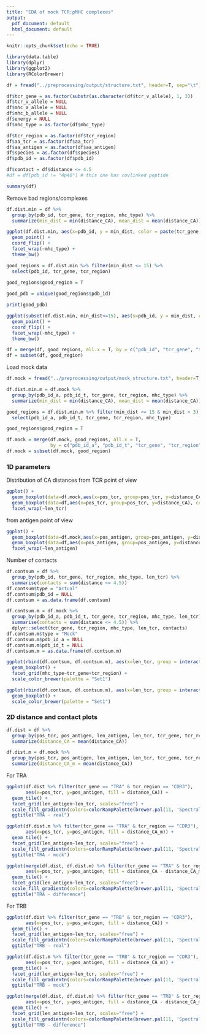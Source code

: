 ```yaml
---
title: "EDA of mock TCR:pMHC complexes"
output:
  pdf_document: default
  html_document: default
---
```


```r
knitr::opts_chunk$set(echo = TRUE)
```

```r
library(data.table)
library(dplyr)
library(ggplot2)
library(RColorBrewer)
```

```r
df = fread("../preprocessing/output/structure.txt", header=T, sep="\t")[tcr_region %in% c("CDR3")]

df$tcr_gene = as.factor(substr(as.character(df$tcr_v_allele), 1, 3))
df$tcr_v_allele = NULL
df$mhc_a_allele = NULL
df$mhc_b_allele = NULL
df$energy = NULL
df$mhc_type = as.factor(df$mhc_type)

df$tcr_region = as.factor(df$tcr_region)
df$aa_tcr = as.factor(df$aa_tcr)
df$aa_antigen = as.factor(df$aa_antigen)
df$species = as.factor(df$species)
df$pdb_id = as.factor(df$pdb_id)

df$contact = df$distance <= 4.5
#df = df[pdb_id != "4p46"] # this one has covlinked peptide

summary(df)
```

Remove bad regions/complexes

```r
df.dist.min = df %>%
  group_by(pdb_id, tcr_gene, tcr_region, mhc_type) %>%
  summarize(min_dist = min(distance_CA), mean_dist = mean(distance_CA))

ggplot(df.dist.min, aes(x=pdb_id, y = min_dist, color = paste(tcr_gene, tcr_region))) +
  geom_point() +
  coord_flip() +
  facet_wrap(~mhc_type) + 
  theme_bw()

good_regions = df.dist.min %>% filter(min_dist <= 15) %>%
  select(pdb_id, tcr_gene, tcr_region)

good_regions$good_region = T
 
good_pdb = unique(good_regions$pdb_id)

print(good_pdb)

ggplot(subset(df.dist.min, min_dist<=15), aes(x=pdb_id, y = min_dist, color = paste(tcr_gene, tcr_region))) +
  geom_point() +
  coord_flip() +
  facet_wrap(~mhc_type) + 
  theme_bw()

df = merge(df, good_regions, all.x = T, by = c("pdb_id", "tcr_gene", "tcr_region"))
df = subset(df, good_region)
```

Load mock data

```r
df.mock = fread("../preprocessing/output/mock_structure.txt", header=T, sep="\t")[tcr_region %in% c("CDR1", "CDR2", "CDR3")]
```

```r
df.dist.min.m = df.mock %>%
  group_by(pdb_id_a, pdb_id_t, tcr_gene, tcr_region, mhc_type) %>%
  summarize(min_dist = min(distance_CA), mean_dist = mean(distance_CA))

good_regions = df.dist.min.m %>% filter(min_dist <= 15 & min_dist > 3) %>%
  select(pdb_id_a, pdb_id_t, tcr_gene, tcr_region, mhc_type)

good_regions$good_region = T

df.mock = merge(df.mock, good_regions, all.x = T, 
                by = c("pdb_id_a", "pdb_id_t", "tcr_gene", "tcr_region", "mhc_type"))
df.mock = subset(df.mock, good_region)
```

### 1D parameters

Distribution of CA distances from TCR point of view

```r
ggplot() +
  geom_boxplot(data=df.mock,aes(x=pos_tcr, group=pos_tcr, y=distance_CA)) +
  geom_boxplot(data=df,aes(x=pos_tcr, group=pos_tcr, y=distance_CA), color="red", fill=NA) +
  facet_wrap(~len_tcr)
```

from antigen point of view

```r
ggplot() +
  geom_boxplot(data=df.mock,aes(x=pos_antigen, group=pos_antigen, y=distance_CA)) +
  geom_boxplot(data=df,aes(x=pos_antigen, group=pos_antigen, y=distance_CA), color="red", fill=NA) +
  facet_wrap(~len_antigen)
```

Number of contacts

```r
df.contsum = df %>%
  group_by(pdb_id, tcr_gene, tcr_region, mhc_type, len_tcr) %>%
  summarise(contacts = sum(distance <= 4.5)) 
df.contsum$type = "Actual"
df.contsum$pdb_id = NULL
df.contsum = as.data.frame(df.contsum)

df.contsum.m = df.mock %>%
  group_by(pdb_id_a, pdb_id_t, tcr_gene, tcr_region, mhc_type, len_tcr) %>%
  summarise(contacts = sum(distance <= 4.5)) %>%
  dplyr::select(tcr_gene, tcr_region, mhc_type, len_tcr, contacts)
df.contsum.m$type = "Mock"
df.contsum.m$pdb_id_a = NULL
df.contsum.m$pdb_id_t = NULL
df.contsum.m = as.data.frame(df.contsum.m)

ggplot(rbind(df.contsum, df.contsum.m), aes(x=len_tcr, group = interaction(type,len_tcr), y=contacts, color=type)) +
  geom_boxplot() +
  facet_grid(mhc_type~tcr_gene+tcr_region) + 
  scale_color_brewer(palette = "Set1")

ggplot(rbind(df.contsum, df.contsum.m), aes(x=len_tcr, group = interaction(type,len_tcr), y=contacts, color=type)) +
  geom_boxplot() +
  scale_color_brewer(palette = "Set1")
```


### 2D distance and contact plots

```r
df.dist = df %>%
  group_by(pos_tcr, pos_antigen, len_antigen, len_tcr, tcr_gene, tcr_region) %>%
  summarize(distance_CA = mean(distance_CA))

df.dist.m = df.mock %>%
  group_by(pos_tcr, pos_antigen, len_antigen, len_tcr, tcr_gene, tcr_region) %>%
  summarize(distance_CA_m = mean(distance_CA))
```

For TRA

```r
ggplot(df.dist %>% filter(tcr_gene == "TRA" & tcr_region == "CDR3"), 
       aes(x=pos_tcr, y=pos_antigen, fill = distance_CA)) +
  geom_tile() +
  facet_grid(len_antigen~len_tcr, scales="free") +
  scale_fill_gradientn(colors=colorRampPalette(brewer.pal(11, 'Spectral'))(32), limits=c(0, 30)) +
  ggtitle("TRA - real")

ggplot(df.dist.m %>% filter(tcr_gene == "TRA" & tcr_region == "CDR3"), 
       aes(x=pos_tcr, y=pos_antigen, fill = distance_CA_m)) +
  geom_tile() +
  facet_grid(len_antigen~len_tcr, scales="free") +
  scale_fill_gradientn(colors=colorRampPalette(brewer.pal(11, 'Spectral'))(32), limits=c(0, 30)) +
  ggtitle("TRA - mock")

ggplot(merge(df.dist, df.dist.m) %>% filter(tcr_gene == "TRA" & tcr_region == "CDR3"), 
       aes(x=pos_tcr, y=pos_antigen, fill = distance_CA - distance_CA_m)) +
  geom_tile() +
  facet_grid(len_antigen~len_tcr, scales="free") +
  scale_fill_gradientn(colors=colorRampPalette(brewer.pal(11, 'Spectral'))(32), limits=c(-20, 20)) +
  ggtitle("TRA - difference")
```

For TRB

```r
ggplot(df.dist %>% filter(tcr_gene == "TRB" & tcr_region == "CDR3"), 
       aes(x=pos_tcr, y=pos_antigen, fill = distance_CA)) +
  geom_tile() +
  facet_grid(len_antigen~len_tcr, scales="free") +
  scale_fill_gradientn(colors=colorRampPalette(brewer.pal(11, 'Spectral'))(32), limits=c(0, 30)) +
  ggtitle("TRB - real")

ggplot(df.dist.m %>% filter(tcr_gene == "TRB" & tcr_region == "CDR3"), 
       aes(x=pos_tcr, y=pos_antigen, fill = distance_CA_m)) +
  geom_tile() +
  facet_grid(len_antigen~len_tcr, scales="free") +
  scale_fill_gradientn(colors=colorRampPalette(brewer.pal(11, 'Spectral'))(32), limits=c(0, 30)) +
  ggtitle("TRB - mock")

ggplot(merge(df.dist, df.dist.m) %>% filter(tcr_gene == "TRB" & tcr_region == "CDR3"), 
       aes(x=pos_tcr, y=pos_antigen, fill = distance_CA - distance_CA_m)) +
  geom_tile() +
  facet_grid(len_antigen~len_tcr, scales="free") +
  scale_fill_gradientn(colors=colorRampPalette(brewer.pal(11, 'Spectral'))(32), limits=c(-10, 10)) +
  ggtitle("TRB - difference")
```
